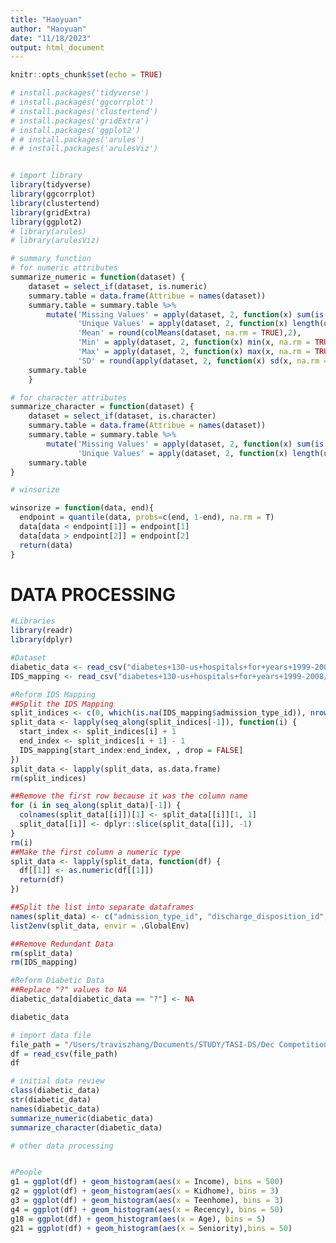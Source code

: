 ```yaml
---
title: "Haoyuan"
author: "Haoyuan"
date: "11/18/2023"
output: html_document
---
```


```r
knitr::opts_chunk$set(echo = TRUE)

# install.packages('tidyverse')
# install.packages('ggcorrplot')
# install.packages('clustertend')
# install.packages('gridExtra')
# install.packages('ggplot2')
# # install.packages('arules')
# # install.packages('arulesViz')


# import library
library(tidyverse)
library(ggcorrplot)
library(clustertend)
library(gridExtra)
library(ggplot2)
# library(arules)
# library(arulesViz)

# summary function
# for numeric attributes
summarize_numeric = function(dataset) {
    dataset = select_if(dataset, is.numeric)
    summary.table = data.frame(Attribue = names(dataset))
    summary.table = summary.table %>% 
        mutate('Missing Values' = apply(dataset, 2, function(x) sum(is.na(x))),
               'Unique Values' = apply(dataset, 2, function(x) length(unique(x))),
               'Mean' = round(colMeans(dataset, na.rm = TRUE),2),
               'Min' = apply(dataset, 2, function(x) min(x, na.rm = TRUE)),
               'Max' = apply(dataset, 2, function(x) max(x, na.rm = TRUE)),
               'SD' = round(apply(dataset, 2, function(x) sd(x, na.rm = TRUE)),2))
    summary.table
    }

# for character attributes
summarize_character = function(dataset) {
    dataset = select_if(dataset, is.character)
    summary.table = data.frame(Attribue = names(dataset))
    summary.table = summary.table %>% 
        mutate('Missing Values' = apply(dataset, 2, function(x) sum(is.na(x))),
               'Unique Values' = apply(dataset, 2, function(x) length(unique(x))))
    summary.table
}

# winsorize

winsorize = function(data, end){
  endpoint = quantile(data, probs=c(end, 1-end), na.rm = T)
  data[data < endpoint[1]] = endpoint[1]
  data[data > endpoint[2]] = endpoint[2]
  return(data)
}

```

# DATA PROCESSING

```r
#Libraries
library(readr)
library(dplyr)

#Dataset
diabetic_data <- read_csv("diabetes+130-us+hospitals+for+years+1999-2008/diabetic_data.csv")
IDS_mapping <- read_csv("diabetes+130-us+hospitals+for+years+1999-2008/IDS_mapping.csv")

#Reform IDS Mapping
##Split the IDS Mapping
split_indices <- c(0, which(is.na(IDS_mapping$admission_type_id)), nrow(IDS_mapping) + 1)
split_data <- lapply(seq_along(split_indices[-1]), function(i) {
  start_index <- split_indices[i] + 1
  end_index <- split_indices[i + 1] - 1
  IDS_mapping[start_index:end_index, , drop = FALSE]
})
split_data <- lapply(split_data, as.data.frame)
rm(split_indices)

##Remove the first row because it was the column name
for (i in seq_along(split_data)[-1]) {
  colnames(split_data[[i]])[1] <- split_data[[i]][1, 1]
  split_data[[i]] <- dplyr::slice(split_data[[i]], -1)
}
rm(i)
##Make the first column a numeric type
split_data <- lapply(split_data, function(df) {
  df[[1]] <- as.numeric(df[[1]])
  return(df)
})

##Split the list into separate dataframes
names(split_data) <- c("admission_type_id", "discharge_disposition_id", "admission_source_id")
list2env(split_data, envir = .GlobalEnv)

##Remove Redundant Data
rm(split_data)
rm(IDS_mapping)

#Reform Diabetic Data 
##Replace "?" values to NA
diabetic_data[diabetic_data == "?"] <- NA

diabetic_data
```


```r
# import data file
file_path = "/Users/traviszhang/Documents/STUDY/TASI-DS/Dec Competition/DataScience-Diabetes/diabetes+130-us+hospitals+for+years+1999-2008/diabetic_data.csv"
df = read_csv(file_path)
df

# initial data review
class(diabetic_data)
str(diabetic_data)
names(diabetic_data)
summarize_numeric(diabetic_data)
summarize_character(diabetic_data)

```
```r
# other data processing



```




```r
#People
g1 = ggplot(df) + geom_histogram(aes(x = Income), bins = 500)
g2 = ggplot(df) + geom_histogram(aes(x = Kidhome), bins = 3)
g3 = ggplot(df) + geom_histogram(aes(x = Teenhome), bins = 3)
g4 = ggplot(df) + geom_histogram(aes(x = Recency), bins = 50)
g18 = ggplot(df) + geom_histogram(aes(x = Age), bins = 5)
g21 = ggplot(df) + geom_histogram(aes(x = Seniority),bins = 50)



```